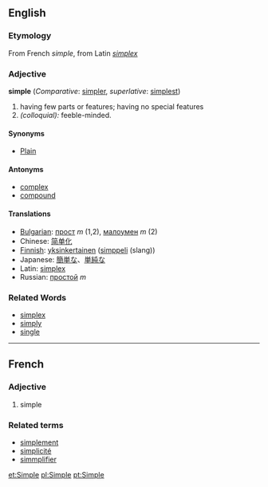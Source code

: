 ==English==
===Etymology===
From French ''simple'', from Latin ''[[simplex]]''

===Adjective===
'''simple''' (''Comparative'': [[simpler]], ''superlative'': [[simplest]])
#having few parts or features; having no special features
#''(colloquial):'' feeble-minded.

====Synonyms====
*[[Plain]]

====Antonyms====
*[[complex]]
*[[compound]]

====Translations====
*[[Bulgarian]]: [[прост]] ''m'' (1,2), [[малоумен]] ''m'' (2)
*Chinese: [[简单化]]
*[[Finnish]]: [[yksinkertainen]] ([[simppeli]] (slang))
*Japanese: [[簡単な]]、[[単純な]]
*Latin: [[simplex]]
*Russian: [[простой]] ''m''

===Related Words===
*[[simplex]]
*[[simply]]
*[[single]]
----

==French==
===Adjective===

# simple

===Related terms===
*[[simplement]]
*[[simplicité]]
*[[simmplifier]]

[[et:Simple]]
[[pl:Simple]]
[[pt:Simple]]